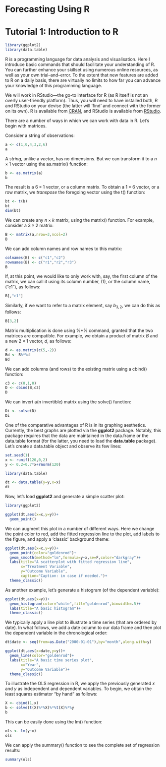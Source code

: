 # Forecasting Using R {-}

# Tutorial 1: Introduction to R {-}

```r
library(ggplot2)
library(data.table)
```

R is a programming language for data analysis and visualisation. Here I introduce basic commands that should facilitate your understanding of R. You can further enhance your skillset using numerous online resources, as well as your own trial--and--error. To the extent that new features are added to R on a daily basis, there are virtually no limits to how far you can advance your knowledge of this programming language. 

We will work in RStudio---the go-to interface for R (as R itself is not an overly user-friendly platform). Thus, you will need to have installed both, R and RStudio on your devise (the latter will 'find' and connect with the former on its own). R is available from [CRAN](https://cran.r-project.org/), and RStudio is available from [RStudio](https://www.rstudio.com/). 

There are a number of ways in which we can work with data in R. Let's begin with matrices. 

Consider a string of observations:
```r
a <- c(1,0,4,3,2,6)
a
```

A *string*, unlike a *vector*, has no dimensions. But we can transform it to a $n \times 1$ vector using the as.matrix() function: 
```r
b <- as.matrix(a)
b
```

The result is a $6 \times 1$ vector, or a column matrix. To obtain a $1 \times 6$ vector, or a row matrix, we *transpose* the foregoing vector using the t() function:
```r
bt <- t(b)
bt
dim(bt)
```

We can create any $n \times k$ matrix, using the matrix() function. For example, consider a $3 \times 2$ matrix:
```r
B <- matrix(a,nrow=3,ncol=2)
B
```

We can add column names and row names to this matrix:
```r
colnames(B) <- c("c1","c2")
rownames(B) <- c("r1","r2","r3")
B
```

If, at this point, we would like to only work with, say, the first column of the matrix, we can call it using its column number, (1), or the column name, ("c1"), as follows:
```r
B[,"c1"]
```

Similarly, if we want to refer to a matrix element, say $b_{3,2}$, we can do this as follows:
```r
B[3,2]
```

Matrix multiplication is done using %*% command, granted that the two matrices are compatible. For example, we obtain a product of matrix $B$ and a new $2 \times 1$ vector, $d$, as follows:
```r
d <- as.matrix(c(5,-2))
Bd <- B%*%d
Bd
```

We can add columns (and rows) to the existing matrix using a cbind() function:
```r
c3 <- c(0,1,0)
D <- cbind(B,c3)
D
```

We can invert a(n invertible) matrix using the solve() function:
```r
Di <- solve(D)
Di
```

One of the comparative advantages of R is in its graphing aesthetics. Currently, the best graphs are plotted via the **ggplot2** package. Notably, this package requires that the data are maintained in the data.frame or the data.table format (for the latter, you need to load the **data.table** package). Let's create a data.table object and observe its few lines:

```r
set.seed(1)
x <- runif(120,0,2)
y <- 0.2+0.7*x+rnorm(120)

library(data.table)

dt <- data.table(y=y,x=x)
dt
```

Now, let's load **ggplot2** and generate a simple scatter plot:
```r
library(ggplot2)

ggplot(dt,aes(x=x,y=y))+
  geom_point()
```

We can augment this plot in a number of different ways. Here we change the point color to red, add the fitted regression line to the plot, add labels to the figure, and apply a 'classic' background theme:
```r
ggplot(dt,aes(x=x,y=y))+
  geom_point(color="goldenrod")+
  geom_smooth(method="lm",formula=y~x,se=F,color="darkgray")+
  labs(title="A scatterplot with fitted regression line", 
       x="Treatment Variable", 
       y="Outcome Variable", 
       caption="Caption: in case if needed.")+
  theme_classic()
```

As another example, let's generate a histogram (of the dependent variable):
```r
ggplot(dt,aes(x=y))+
  geom_histogram(color="white",fill="goldenrod",binwidth=.5)+
  labs(title="A basic histogram")+
  theme_classic()
```

We typically apply a line plot to illustrate a time series (that are ordered by date). In what follows, we add a date column to our data frame and then plot the dependent variable in the chronological order:
```r
dt$date <- seq(from=as.Date("2000-01-01"),by="month",along.with=y)

ggplot(dt,aes(x=date,y=y))+
  geom_line(color="goldenrod")+
  labs(title="A basic time series plot",  
       x="Year", 
       y="Outcome Variable")+
  theme_classic()
```

To illustrate the OLS regression in R, we apply the previously generated $x$ and $y$ as independent and dependent variables. To begin, we obtain the least squares estimator "by hand" as follows:
```r
X <- cbind(1,x)
b <- solve(t(X)%*%X)%*%t(X)%*%y
b
```

This can be easily done using the lm() function:
```r
ols <- lm(y~x)
ols
```

We can apply the summary() function to see the complete set of regression results:
```r
summary(ols)
```


